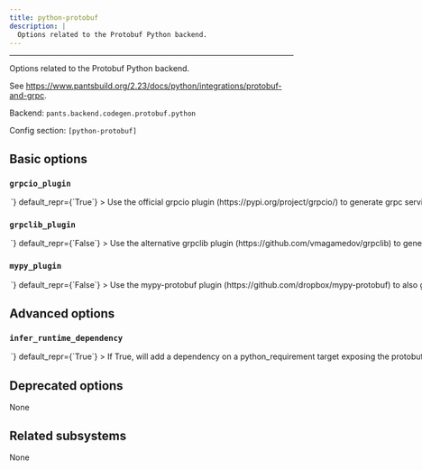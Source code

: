 ```yaml
---
title: python-protobuf
description: |
  Options related to the Protobuf Python backend.
---
```



---

Options related to the Protobuf Python backend.

See https://www.pantsbuild.org/2.23/docs/python/integrations/protobuf-and-grpc.

Backend: <span className="color--primary">`pants.backend.codegen.protobuf.python`</span>

Config section: <span className="color--primary">`[python-protobuf]`</span>

<span className={styles.options}>

## Basic options

### `grpcio_plugin`

<Option
  cli_repr={`--[no-]python-protobuf-grpcio-plugin`}
  env_repr='PANTS_PYTHON_PROTOBUF_GRPCIO_PLUGIN'
  toml_repr={`[python-protobuf]
grpcio_plugin = <bool>`}
  default_repr={`True`}
>

Use the official `grpcio` plugin (https://pypi.org/project/grpcio/) to generate grpc service stubs.

</Option>

### `grpclib_plugin`

<Option
  cli_repr={`--[no-]python-protobuf-grpclib-plugin`}
  env_repr='PANTS_PYTHON_PROTOBUF_GRPCLIB_PLUGIN'
  toml_repr={`[python-protobuf]
grpclib_plugin = <bool>`}
  default_repr={`False`}
>

Use the alternative `grpclib` plugin (https://github.com/vmagamedov/grpclib) to generate grpc service stubs.

</Option>

### `mypy_plugin`

<Option
  cli_repr={`--[no-]python-protobuf-mypy-plugin`}
  env_repr='PANTS_PYTHON_PROTOBUF_MYPY_PLUGIN'
  toml_repr={`[python-protobuf]
mypy_plugin = <bool>`}
  default_repr={`False`}
>

Use the `mypy-protobuf` plugin (https://github.com/dropbox/mypy-protobuf) to also generate `.pyi` type stubs.

</Option>

## Advanced options

### `infer_runtime_dependency`

<Option
  cli_repr={`--[no-]python-protobuf-infer-runtime-dependency`}
  env_repr='PANTS_PYTHON_PROTOBUF_INFER_RUNTIME_DEPENDENCY'
  toml_repr={`[python-protobuf]
infer_runtime_dependency = <bool>`}
  default_repr={`True`}
>

If True, will add a dependency on a `python_requirement` target exposing the `protobuf` module (usually from the `protobuf` requirement). If the `protobuf_source` target sets `grpc=True`, will also add a dependency on the `python_requirement` target exposing the `grpcio` module.

If `[python].enable_resolves` is set, Pants will only infer dependencies on `python_requirement` targets that use the same resolve as the particular `protobuf_source` / `protobuf_sources` target uses, which is set via its `python_resolve` field.

Unless this option is disabled, Pants will error if no relevant target is found or if more than one is found which causes ambiguity.

</Option>

## Deprecated options

None

## Related subsystems

None

</span>
